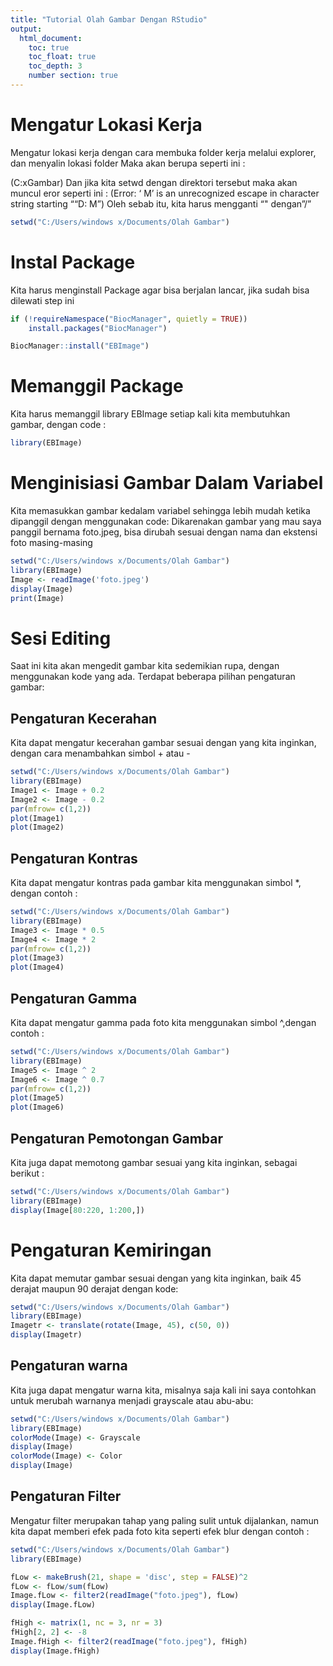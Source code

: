```yaml
---
title: "Tutorial Olah Gambar Dengan RStudio"
output:
  html_document:
    toc: true
    toc_float: true
    toc_depth: 3
    number section: true
---
```



# Mengatur Lokasi Kerja

Mengatur lokasi kerja dengan cara membuka folder kerja melalui explorer, dan menyalin lokasi folder
Maka akan berupa seperti ini :

(C:\Users\windows x\Documents\Olah Gambar)
Dan jika kita setwd dengan direktori tersebut maka akan muncul eror seperti ini :
(Error: '\ M' is an unrecognized escape in character string starting ""D:\ M")
Oleh sebab itu, kita harus mengganti "\" dengan "/"

```r
setwd("C:/Users/windows x/Documents/Olah Gambar")
```


# Instal Package

Kita harus menginstall Package agar bisa berjalan lancar, jika sudah bisa dilewati step ini

```r
if (!requireNamespace("BiocManager", quietly = TRUE))
    install.packages("BiocManager")

BiocManager::install("EBImage")
```

# Memanggil Package

Kita harus memanggil library EBImage setiap kali kita membutuhkan gambar, dengan code :

```r
library(EBImage)
```


# Menginisiasi Gambar Dalam Variabel

Kita memasukkan gambar kedalam variabel sehingga lebih mudah ketika dipanggil dengan menggunakan code:
Dikarenakan gambar yang mau saya panggil bernama foto.jpeg, bisa dirubah sesuai dengan nama dan ekstensi foto masing-masing

```r
setwd("C:/Users/windows x/Documents/Olah Gambar")
library(EBImage)
Image <- readImage('foto.jpeg')
display(Image)
print(Image)
```


# Sesi Editing

Saat ini kita akan mengedit gambar kita sedemikian rupa, dengan menggunakan kode yang ada.
Terdapat beberapa pilihan pengaturan gambar:


## Pengaturan Kecerahan

Kita dapat mengatur kecerahan gambar sesuai dengan yang kita inginkan, dengan cara menambahkan simbol + atau -

```r
setwd("C:/Users/windows x/Documents/Olah Gambar")
library(EBImage)
Image1 <- Image + 0.2
Image2 <- Image - 0.2
par(mfrow= c(1,2))
plot(Image1)
plot(Image2)
```


## Pengaturan Kontras

Kita dapat mengatur kontras pada gambar kita menggunakan simbol *, dengan contoh :

```r
setwd("C:/Users/windows x/Documents/Olah Gambar")
library(EBImage)
Image3 <- Image * 0.5
Image4 <- Image * 2
par(mfrow= c(1,2))
plot(Image3)
plot(Image4)
```

## Pengaturan Gamma

Kita dapat mengatur gamma pada foto kita menggunakan simbol ^,dengan contoh :

```r
setwd("C:/Users/windows x/Documents/Olah Gambar")
library(EBImage)
Image5 <- Image ^ 2
Image6 <- Image ^ 0.7
par(mfrow= c(1,2))
plot(Image5)
plot(Image6)
```


## Pengaturan Pemotongan Gambar

Kita juga dapat memotong gambar sesuai yang kita inginkan, sebagai berikut :

```r
setwd("C:/Users/windows x/Documents/Olah Gambar")
library(EBImage)
display(Image[80:220, 1:200,])
```


# Pengaturan Kemiringan

Kita dapat memutar gambar sesuai dengan yang kita inginkan, baik 45 derajat maupun 90 derajat dengan kode:

```r
setwd("C:/Users/windows x/Documents/Olah Gambar")
library(EBImage)
Imagetr <- translate(rotate(Image, 45), c(50, 0))
display(Imagetr)
```


## Pengaturan warna

Kita juga dapat mengatur warna kita, misalnya saja kali ini saya contohkan untuk merubah warnanya menjadi grayscale atau abu-abu:

```r
setwd("C:/Users/windows x/Documents/Olah Gambar")
library(EBImage)
colorMode(Image) <- Grayscale
display(Image)
colorMode(Image) <- Color
display(Image)
```


## Pengaturan Filter

Mengatur filter merupakan tahap yang paling sulit untuk dijalankan, namun kita dapat memberi efek pada foto kita seperti efek blur dengan contoh :

```r
setwd("C:/Users/windows x/Documents/Olah Gambar")
library(EBImage)

fLow <- makeBrush(21, shape = 'disc', step = FALSE)^2
fLow <- fLow/sum(fLow)
Image.fLow <- filter2(readImage("foto.jpeg"), fLow)
display(Image.fLow)

fHigh <- matrix(1, nc = 3, nr = 3)
fHigh[2, 2] <- -8
Image.fHigh <- filter2(readImage("foto.jpeg"), fHigh)
display(Image.fHigh)

```